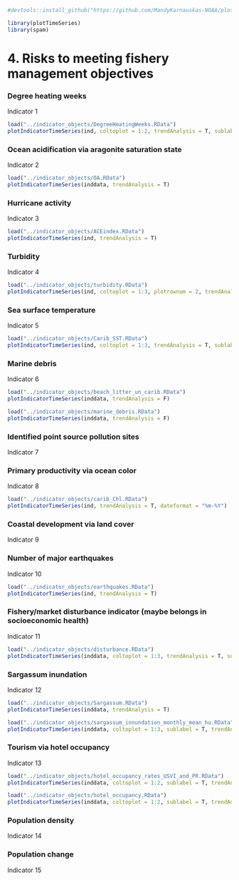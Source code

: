 ```r
#devtools::install_github("https://github.com/MandyKarnauskas-NOAA/plotTimeSeries.git")

library(plotTimeSeries)
library(spam)
```

# 4. Risks to meeting fishery management objectives

### Degree heating weeks

Indicator 1

```r
load("../indicator_objects/DegreeHeatingWeeks.RData")
plotIndicatorTimeSeries(ind, coltoplot = 1:2, trendAnalysis = T, sublabel = T, dateformat = "%Y%m", plotrownum = 2, plotcolnum = 1)
```

### Ocean acidification via aragonite saturation state

Indicator 2

```r
load("../indicator_objects/OA.RData")
plotIndicatorTimeSeries(inddata, trendAnalysis = T)
```

### Hurricane activity

Indicator 3

```r
load("../indicator_objects/ACEindex.RData")
plotIndicatorTimeSeries(ind, trendAnalysis = T)
```

### Turbidity

Indicator 4

```r
load("../indicator_objects/turbidity.RData")
plotIndicatorTimeSeries(ind, coltoplot = 1:3, plotrownum = 2, trendAnalysis = T, dateformat = "%m-%Y", sublabel = T)
```

### Sea surface temperature

Indicator 5

```r
load("../indicator_objects/Carib_SST.RData")
plotIndicatorTimeSeries(ind, coltoplot = 1:3, trendAnalysis = T, sublabel = T, dateformat = "%m-%Y")
```


### Marine debris

Indicator 6

```r
load("../indicator_objects/beach_litter_un_carib.RData")
plotIndicatorTimeSeries(inddata, trendAnalysis = F)
```

```r
load("../indicator_objects/marine_debris.RData")
plotIndicatorTimeSeries(inddata, trendAnalysis = F)
```

### Identified point source pollution sites

Indicator 7

### Primary productivity via ocean color

Indicator 8

```r
load("../indicator_objects/carib_Chl.RData")
plotIndicatorTimeSeries(ind, trendAnalysis = T, dateformat = "%m-%Y")
```

### Coastal development via land cover

Indicator 9

### Number of major earthquakes

Indicator 10

```r
load("../indicator_objects/earthquakes.RData")
plotIndicatorTimeSeries(ind, trendAnalysis = T)
```

### Fishery/market disturbance indicator (maybe belongs in socioeconomic health)

Indicator 11

```r
load("../indicator_objects/disturbance.RData")
plotIndicatorTimeSeries(inddata, coltoplot = 1:3, trendAnalysis = T, sublabel = T)
```

### Sargassum inundation

Indicator 12

```r
load("../indicator_objects/Sargassum.RData")
plotIndicatorTimeSeries(inddata, trendAnalysis = T)
```

```r
load("../indicator_objects/sargassum_innundation_monthly_mean_hu.RData")
plotIndicatorTimeSeries(inddata, coltoplot = 1:3, sublabel = T, trendAnalysis = T, dateformat = "%Y%b")
```

### Tourism via hotel occupancy

Indicator 13

```r
load("../indicator_objects/hotel_occupancy_rates_USVI_and_PR.RData")
plotIndicatorTimeSeries(inddata, coltoplot = 1:2, sublabel = T, trendAnalysis = T, dateformat = "%Y%b")
```
```r
load("../indicator_objects/hotel_occupancy.RData")
plotIndicatorTimeSeries(inddata, coltoplot = 1:2, sublabel = T, trendAnalysis = T, dateformat = "%Y%b")
```


### Population density

Indicator 14

### Population change

Indicator 15